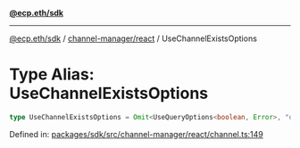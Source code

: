[**@ecp.eth/sdk**](../../../index.mdx)

***

[@ecp.eth/sdk](/sdk-reference/index.mdx) / [channel-manager/react](/sdk-reference/channel-manager/react/index.mdx) / UseChannelExistsOptions

# Type Alias: UseChannelExistsOptions

```ts
type UseChannelExistsOptions = Omit<UseQueryOptions<boolean, Error>, "queryKey" | "queryFn">;
```

Defined in: [packages/sdk/src/channel-manager/react/channel.ts:149](https://github.com/ecp-eth/comments-monorepo/blob/main/packages/sdk/src/channel-manager/react/channel.ts#L149)
